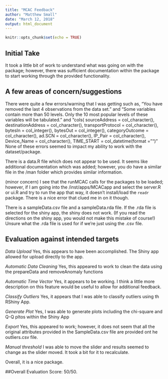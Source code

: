```yaml
---
title: "MCAC Feedback"
author: "Matthew Small"
date: "March 12, 2018"
output: html_document
---
```


```r
knitr::opts_chunk$set(echo = TRUE)
```

## Initial Take
It took a little bit of work to understand what was going on with the package; however, there was sufficient documentation within the package to start working through the provided functionality.

## A few areas of concern/suggestions
There were quite a few errors/warning that I was getting such as, "You have removed the last 4 observations from the data set." and "Some variables contain more than 50 levels. Only the 10 most popular levels of these variables will be tabulated." and "cols(
  sourceAddress = col_character(),
  destinationAddress = col_character(),
  transportProtocol = col_character(),
  bytesIn = col_integer(),
  bytesOut = col_integer(),
  categoryOutcome = col_character(),
  ad.SCN = col_character(),
  IP_Pair = col_character(),
  Device_Name = col_character(),
  TIME_START = col_datetime(format = "")"
None of these errors seemed to  impact my ability to work with the dataset/package.

There is a data.R file which does not appear to be used.  It seems like additional documentation which was added; however, you do have a similar file in the /man folder which provides similar information.

(minor concern) I see that the runMCAC calls for the packages to be loaded; however, if I am going into the /inst/apps/MCACapp and select the server.R or ui.R and try to run the app that way, it doesn't install/load the `readr` package. There is a nice error that clued me in on it though.

There is a sampleData.csv file and a sampleData.rda file.  If the .rda file is selected for the shiny app, the shiny does not work. (If you read the directions on the shiny app, you would not make this mistake of course!) Unsure what the .rda file is used for if we're just using the .csv file.

## Evaluation against intended targets
*Data Upload* Yes, this appears to have been accomplished.  The Shiny app allowed for upload directly to the app.

*Automatic Data Cleaning* Yes, this appeared to work to clean the data using the prepareData and removeAnomaly functions

*Automatic Time Vector* Yes, it appears to be working.  I think a little more description on this feature would be useful to allow for additional feedback.

*Classify Outliers* Yes, it appears that I was able to classify outliers using th RShiny App.

*Generate Plot*  Yes, I was able to generate plots including the chi-square and Q-Q pltos within the Shiny App

*Export* Yes, this appeared to work; however, it does not seem that all the original attributes provided in the SampleData.csv file are provided ont he outliers.csv file.

*Manual threshold* I was able to move the slider and results seemed to change as the slider moved.  It took a bit for it to recalculate.

Overall, it is a nice package.

##Overall Evaluation
Score: 50/50.
